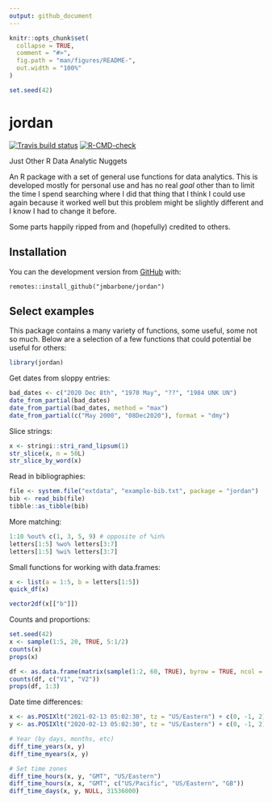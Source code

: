 ```yaml
---
output: github_document
---
```


<!-- README.md is generated from README.Rmd. Please edit that file -->

```r
knitr::opts_chunk$set(
  collapse = TRUE,
  comment = "#>",
  fig.path = "man/figures/README-",
  out.width = "100%"
)

set.seed(42)
```

# jordan

<!-- badges: start -->
[![Travis build status](https://travis-ci.com/jmbarbone/jordan.svg?branch=main)](https://travis-ci.com/jmbarbone/jordan)
[![R-CMD-check](https://github.com/jmbarbone/jordan/workflows/R-CMD-check/badge.svg)](https://github.com/jmbarbone/jordan/actions)
<!-- badges: end -->

Just Other R Data Analytic Nuggets

An R package with a set of general use functions for data analytics.
This is developed mostly for personal use and has no real _goal_ other than to limit the time I spend searching where I did that thing that I think I could use again because it worked well but this problem might be slightly different and I know I had to change it before.

Some parts happily ripped from and (hopefully) credited to others.

## Installation

You can the development version from [GitHub](https://github.com/jmbarbone/jordan) with:

```
remotes::install_github("jmbarbone/jordan")
```

## Select examples

This package contains a many variety of functions, some useful, some not so much.
Below are a selection of a few functions that could potential be useful for others:

```r
library(jordan)
```

Get dates from sloppy entries:

```r
bad_dates <- c("2020 Dec 8th", "1970 May", "??", "1984 UNK UN")
date_from_partial(bad_dates)
date_from_partial(bad_dates, method = "max")
date_from_partial(c("May 2000", "08Dec2020"), format = "dmy")
```

Slice strings:

```r
x <- stringi::stri_rand_lipsum(1)
str_slice(x, n = 50L)
str_slice_by_word(x)
```

Read in bibliographies:

```r
file <- system.file("extdata", "example-bib.txt", package = "jordan")
bib <- read_bib(file)
tibble::as_tibble(bib)
```

More matching:

```r
1:10 %out% c(1, 3, 5, 9) # opposite of %in% 
letters[1:5] %wo% letters[3:7]
letters[1:5] %wi% letters[3:7]
```

Small functions for working with data.frames:

```r
x <- list(a = 1:5, b = letters[1:5])
quick_df(x)

vector2df(x[["b"]])
```

Counts and proportions:

```r
set.seed(42)
x <- sample(1:5, 20, TRUE, 5:1/2)
counts(x)
props(x)

df <- as.data.frame(matrix(sample(1:2, 60, TRUE), byrow = TRUE, ncol = 3))
counts(df, c("V1", "V2"))
props(df, 1:3)
```

Date time differences:

```r
x <- as.POSIXlt("2021-02-13 05:02:30", tz = "US/Eastern") + c(0, -1, 2) * 3600
y <- as.POSIXlt("2020-02-13 05:02:30", tz = "US/Eastern") + c(0, -1, 2) * 3600

# Year (by days, months, etc)
diff_time_years(x, y)
diff_time_myears(x, y)

# Set time zones
diff_time_hours(x, y, "GMT", "US/Eastern")                         
diff_time_hours(x, x, "GMT", c("US/Pacific", "US/Eastern", "GB"))
diff_time_days(x, y, NULL, 31536000) 
```

